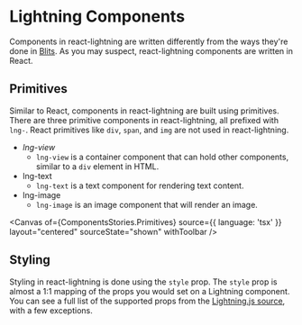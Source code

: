 
<Meta title="react-lightning/Lightning Components" of={ComponentsStories} />

# Lightning Components

Components in react-lightning are written differently from the ways they're done
in [Blits](https://lightningjs.io/v3-docs/blits/essentials/components.html). As
you may suspect, react-lightning components are written in React.

## Primitives

Similar to React, components in react-lightning are built using primitives.
There are three primitive components in react-lightning, all prefixed with
`lng-`. React primitives like `div`, `span`, and `img` are not used in react-lightning.

- *lng-view*
  - `lng-view` is a container component that can hold other components, similar to
    a `div` element in HTML.
- lng-text
  - `lng-text` is a text component for rendering text content.
- lng-image
  - `lng-image` is an image component that will render an image.

<Canvas
  of={ComponentsStories.Primitives}
  source={{ language: 'tsx' }}
  layout="centered"
  sourceState="shown"
  withToolbar
/>


## Styling

Styling in react-lightning is done using the `style` prop. The `style` prop is
almost a 1:1 mapping of the props you would set on a Lightning component. You
can see a full list of the supported props from the [Lightning.js
source](https://github.com/lightning-js/renderer/blob/6f8e057b4928d40b7433382267b3133ebdcbb8a0/src/core/CoreNode.ts#L214),
with a few exceptions.

<Canvas
  of={ComponentsStories.Styling}
  layout="centered"
  sourceState="shown"
  withToolbar
/>
